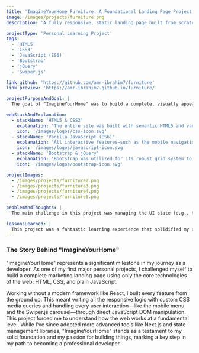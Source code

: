 ```yaml
---
title: 'ImagineYourHome_Furniture: A Foundational Landing Page Project'
image: /images/projects/furniture.png
description: 'A fully responsive, static landing page built from scratch with foundational web technologies. This early personal project was a deep dive into mastering HTML, CSS, and interactive JavaScript.'

projectType: 'Personal Learning Project'
tags:
  - 'HTML5'
  - 'CSS3'
  - 'JavaScript (ES6)'
  - 'Bootstrap'
  - 'jQuery'
  - 'Swiper.js'

link_github: 'https://github.com/amr-ibrahim7/furniture'
link_preview: 'https://amr-ibrahim7.github.io/furniture/'

projectPurposeAndGoal: |
  The goal of "ImagineYourHome" was to build a complete, visually appealing landing page from scratch using only fundamental web technologies. As one of my early personal projects, it was a crucial step in mastering core HTML, CSS, and JavaScript. The primary focus was on translating a design into a pixel-perfect, responsive layout and implementing all interactive elements with vanilla JavaScript to gain a deep understanding of the DOM.

webStackAndExplanation:
  - stackName: 'HTML5 & CSS3'
    explanation: 'The entire site was built with semantic HTML5 and vanilla CSS, featuring a responsive layout created from scratch using custom media queries and Flexbox. This ensured a faithful translation of the design to the browser.'
    icon: '/images/logos/css-icon.svg'
  - stackName: 'Vanilla JavaScript (ES6)'
    explanation: 'All interactive features—such as the mobile navigation, video player, and scroll-to-top functionality—were implemented with plain JavaScript to practice direct DOM manipulation and event handling.'
    icon: '/images/logos/javascript-icon.svg'
  - stackName: 'Bootstrap & jQuery'
    explanation: 'Bootstrap was utilized for its robust grid system to practice structuring layouts, while jQuery was used to explore simplified DOM interactions, a common approach in traditional web development.'
    icon: '/images/logos/bootstrap-icon.svg'

projectImages:
  - /images/projects/furniture2.png
  - /images/projects/furniture3.png
  - /images/projects/furniture4.png
  - /images/projects/furniture5.png

problemAndThoughts: |
  The main challenge in this project was managing the UI state (e.g., the open/closed status of the mobile menu, the video player state) without a framework. I handled this directly through JavaScript by toggling CSS classes and manipulating element properties. This hands-on experience with the DOM was invaluable, as it gave me a deep appreciation for the declarative approach of libraries like React, which I adopted in later projects to manage state more efficiently. Implementing responsive navigation and interactive sliders from the ground up, and ensuring they worked flawlessly across all devices, was another significant learning point.

lessonsLearned: |
  This project was a fantastic learning experience that solidified my understanding of foundational frontend development. I learned the importance of writing clean, maintainable vanilla CSS and JavaScript, how to structure a project for responsive design, and the discipline of building a polished product from scratch. It provided the essential understanding of the DOM that made my transition to modern frameworks like React much more intuitive and effective.
---
```


### The Story Behind "ImagineYourHome"

"ImagineYourHome" represents a significant milestone in my journey as a developer. As one of my first major personal projects, I challenged myself to build a complete marketing landing page using only the core technologies of the web: HTML, CSS, and plain JavaScript.

Working without a modern framework like React, I built every feature from the ground up. This meant writing all the responsive logic with custom CSS media queries and handling every user interaction—like the mobile menu and the Swiper.js carousel—through direct JavaScript DOM manipulation. This project forced me to understand how the web works at a fundamental level. While I've since adopted more advanced tools like Next.js and state management libraries, "ImagineYourHome" stands as a testament to my solid foundation and my passion for building things, marking a key step in my path to becoming a professional developer.